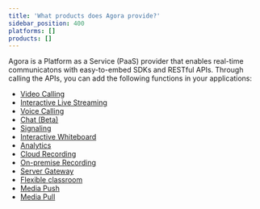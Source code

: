 ```yaml
---
title: 'What products does Agora provide?'
sidebar_position: 400
platforms: []
products: []
---
```



Agora is a Platform as a Service (PaaS) provider that enables real-time communicatons with easy-to-embed SDKs and RESTful APIs. Through calling the APIs, you can add the following functions in your applications:

- [Video Calling](https://docs.agora.io/en/video-calling/overview/product-overview)
- [Interactive Live Streaming](https://docs.agora.io/en/interactive-live-streaming/overview/product-overview)
- [Voice Calling](https://docs.agora.io/en/voice-calling/overview/product-overview)
- [Chat (Beta)](https://docs.agora.io/en/agora-chat/overview/product-overview)
- [Signaling](https://docs.agora.io/en/signaling/overview/product-overview)
- [Interactive Whiteboard](https://docs.agora.io/en/interactive-whiteboard/overview/product-overview)
- [Analytics](https://docs.agora.io/en/agora-analytics/overview/product-overview)
- [Cloud Recording](https://docs.agora.io/en/cloud-recording/overview/product-overview)
- [On-premise Recording](https://docs.agora.io/en/on-premise-recording/overview/product-overview)
- [Server Gateway](https://docs.agora.io/en/server-gateway/overview/product-overview)
- [Flexible classroom](https://docs.agora.io/en/flexible-classroom/overview/product-overview)
- [Media Push](https://docs.agora.io/en/media-push/overview/product-overview)
- [Media Pull](https://docs.agora.io/en/media-pull/overview/product-overview)
